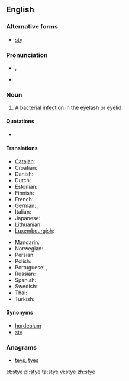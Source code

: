 ==English==
{{wikipedia}}

===Alternative forms===
* [[sty]]

===Pronunciation===
* {{IPA|/aɪ/}}, {{X-SAMPA|/staI/}}
* {{rhymes|aɪ}}

===Noun===
{{en-noun}}

# {{disease}} A [[bacterial]] [[infection]] in the [[eyelash]] or [[eyelid]].

====Quotations====
* {{seeCites}}

====Translations====
{{trans-top|bacterial infection of the eyelash or eyelid}}
* [[Catalan]]: {{t-|ca|urçol}}
* Croatian: {{t-|hr|ječmenac}}
* Danish: {{t-|da|bygkorn}}
* Dutch: {{t+|nl|stijg}}
* Estonian: {{t-|et|odraiva}}
* Finnish: {{t-|fi|näärännäppy}}
* French: {{t+|fr|orgelet|m}}
* German: {{t-|de|Hordeolum}}, {{t+|de|Gerstenkorn}}
* Italian: {{t-|it|orzaiolo}}
* Japanese: {{t-|ja|麦粒腫}}
* Lithuanian: {{t-|lt|miežis|xs=Lithuanian}}
* [[Luxembourgish]]: {{t-|lb|Weeschësser|xs=Luxembourgish}}
{{trans-mid}}
* Mandarin: {{t|cmn|針眼|sc=Hani}}
* Norwegian: {{t-|no|byggkorn}}
* Persian: {{t+|fa|گل مژه|xs=Persian}}
* Polish: {{t+|pl|jęczmień}}
* Portuguese: {{t+|pt|hordéolo}}, {{t+|pt|terçol}}
* Russian: {{t+|ru|ячмень|m|tr=jačm'én'}}
* Spanish: {{t+|es|orzuelo}}
* Swedish: {{t-|sv|vagel}}
* Thai: {{t-|th|ตากุ้งยิง}}
* Turkish: {{t+|tr|arpacık}}
{{trans-bottom}}

====Synonyms====
* [[hordeolum]]
* [[sty]]

===Anagrams===
* [[teys#English|teys]], [[tyes#English|tyes]]

[[et:stye]]
[[pl:stye]]
[[ta:stye]]
[[vi:stye]]
[[zh:stye]]